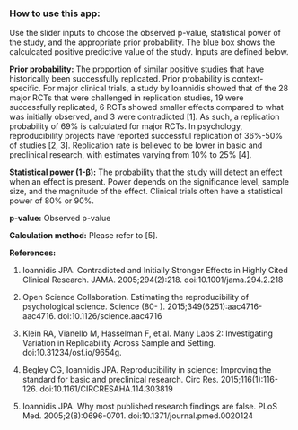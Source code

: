 ### **How to use this app:**

Use the slider inputs to choose the observed p-value, statistical power of the study, and the appropriate prior probability. The blue box shows the calculcated positive predictive value of the study. Inputs are defined below.

**Prior probability:** The proportion of similar positive studies that have historically been successfully replicated. Prior probability is context-specific. For major clinical trials, a study by Ioannidis showed that of the 28 major RCTs that were challenged in replication studies, 19 were successfully replicated, 6 RCTs showed smaller effects compared to what was initially observed, and 3 were contradicted [1]. As such, a replication probability  of 69% is calculated for major RCTs. In psychology, reproducibility projects have reported successful replication of 36%-50% of studies [2, 3]. Replication rate is believed to be lower in basic and preclinical research, with estimates varying from 10% to 25% [4]. 

**Statistical power (1-β):** The probability that the study will detect an effect when an effect is present. Power depends on the significance level, sample size, and the magnitude of the effect. Clinical trials often have a statistical power of 80% or 90%.

**p-value:** Observed p-value
        
**Calculation method:** Please refer to [5]. 

**References:**

1. Ioannidis JPA. Contradicted and Initially Stronger Effects in Highly Cited Clinical Research. JAMA. 2005;294(2):218. doi:10.1001/jama.294.2.218

2. Open Science Collaboration. Estimating the reproducibility of psychological science. Science (80- ). 2015;349(6251):aac4716-aac4716. doi:10.1126/science.aac4716

3. Klein RA, Vianello M, Hasselman F, et al. Many Labs 2: Investigating Variation in Replicability Across Sample and Setting. doi:10.31234/osf.io/9654g.

4. Begley CG, Ioannidis JPA. Reproducibility in science: Improving the standard for basic and preclinical research. Circ Res. 2015;116(1):116-126. doi:10.1161/CIRCRESAHA.114.303819

5. Ioannidis JPA. Why most published research findings are false. PLoS Med. 2005;2(8):0696-0701. doi:10.1371/journal.pmed.0020124
              
              